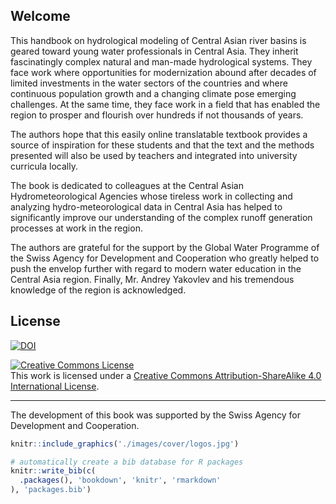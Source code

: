 ## Welcome {.unnumbered}

This handbook on hydrological modeling of Central Asian river basins is geared toward young water professionals in Central Asia. They inherit fascinatingly complex natural and man-made hydrological systems. They face work where opportunities for modernization abound after decades of limited investments in the water sectors of the countries and where continuous population growth and a changing climate pose emerging challenges. At the same time, they face work in a field that has enabled the region to prosper and flourish over hundreds if not thousands of years.

The authors hope that this easily online translatable textbook provides a source of inspiration for these students and that the text and the methods presented will also be used by teachers and integrated into university curricula locally.

The book is dedicated to colleagues at the Central Asian Hydrometeorological Agencies whose tireless work in collecting and analyzing hydro-meteorological data in Central Asia has helped to significantly improve our understanding of the complex runoff generation processes at work in the region.

The authors are grateful for the support by the Global Water Programme of the Swiss Agency for Development and Cooperation who greatly helped to push the envelop further with regard to modern water education in the Central Asia region. Finally, Mr. Andrey Yakovlev and his tremendous knowledge of the region is acknowledged.

## License
<!-- Now with udpated Zendodo record that reflects the 2022 release. -->
[![DOI](https://zenodo.org/badge/DOI/10.5281/zenodo.6349984.svg)](https://doi.org/10.5281/zenodo.6349984)

<a rel="license" href="http://creativecommons.org/licenses/by-sa/4.0/"><img src="https://i.creativecommons.org/l/by-sa/4.0/88x31.png" alt="Creative Commons License" style="border-width:0"/></a><br />This work is licensed under a <a rel="license" href="http://creativecommons.org/licenses/by-sa/4.0/">Creative Commons Attribution-ShareAlike 4.0 International License</a>.

------------------------------------------------------------------------

The development of this book was supported by the Swiss Agency for Development and Cooperation.

```r
knitr::include_graphics('./images/cover/logos.jpg')
```

```r
# automatically create a bib database for R packages
knitr::write_bib(c(
  .packages(), 'bookdown', 'knitr', 'rmarkdown'
), 'packages.bib')
```
